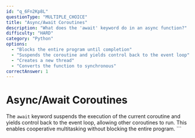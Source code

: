```yaml
---
id: "q_6Fn2Kp8L"
questionType: "MULTIPLE_CHOICE"
title: "Async/Await Coroutines"
description: "What does the 'await' keyword do in an async function?"
difficulty: "HARD"
category: "Python"
options:
  - "Blocks the entire program until completion"
  - "Suspends the coroutine and yields control back to the event loop"
  - "Creates a new thread"
  - "Converts the function to synchronous"
correctAnswer: 1
---
```


# Async/Await Coroutines

The `await` keyword suspends the execution of the current coroutine and yields control back to the event loop, allowing other coroutines to run. This enables cooperative multitasking without blocking the entire program.
\`\`\`
